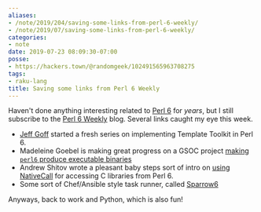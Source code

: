 ```yaml
---
aliases:
- /note/2019/204/saving-some-links-from-perl-6-weekly/
- /note/2019/07/saving-some-links-from-perl-6-weekly/
categories:
- note
date: 2019-07-23 08:09:30-07:00
posse:
- https://hackers.town/@randomgeek/102491565963708275
tags:
- raku-lang
title: Saving some links from Perl 6 Weekly
---
```


Haven't done anything interesting related to [Perl 6][] for _years_, but I still
subscribe to the [Perl 6 Weekly][] blog. Several links caught my eye this week.

[Perl 6]: https://raku.org/
[Perl 6 Weekly]: https://p6weekly.wordpress.com/

* [Jeff Goff][] started a fresh series on implementing Template Toolkit in Perl 6.
* Madeleine Goebel is making great progress on a GSOC project [making `perl6` produce executable binaries][]
* Andrew Shitov wrote a pleasant baby steps sort of intro on [using NativeCall][] for accessing C
  libraries from Perl 6.
* Some sort of Chef/Ansible style task runner, called [Sparrow6][]

[Jeff Goff]: https://twitter.com/DrForr
[making `perl6` produce executable binaries]: https://yakshavingcream.blogspot.com/2019/07/flags-and-syscalls-and-modules-oh-my.html
[using NativeCall]: https://perl6.online/2019/07/17/108-basic-use-of-nativecall/
[Sparrow6]: https://github.com/melezhik/Sparrow6

Anyways, back to work and Python, which is also fun!
